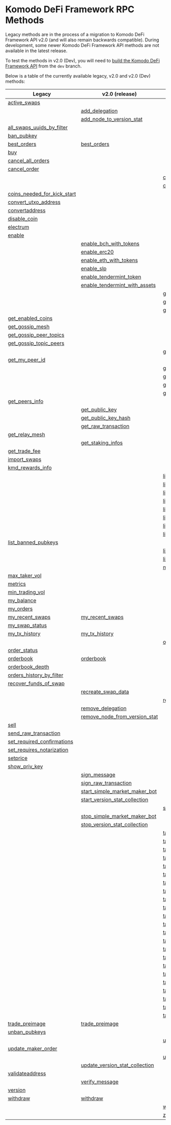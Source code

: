 
# Komodo DeFi Framework RPC Methods

Legacy methods are in the process of a migration to Komodo DeFi Framework API v2.0 (and will also remain backwards compatible).
During development, some newer Komodo DeFi Framework API methods are not available in the latest release.

To test the methods in v2.0 (Dev), you will need to [build the Komodo DeFi Framework API](/komodo-defi-framework/setup/) from the `dev` branch.

Below is a table of the currently available legacy, v2.0 and v2.0 (Dev) methods:

| Legacy                                                                                                       | v2.0 (release)                                                                                               | v2.0 (dev)                                                                                                   |
| ------------------------------------------------------------------------------------------------------------ | ------------------------------------------------------------------------------------------------------------ | ------------------------------------------------------------------------------------------------------------ |
|                 [active_swaps](/komodo-defi-framework/api/legacy/active_swaps/#active-swaps)                 |                                                                                                              |                                                                                                              |
|                                                                                                              |               [add_delegation](/komodo-defi-framework/api/v20/add_delegation/#add-delegation)                |                                                                                                              |
|                                                                                                              | [add_node_to_version_stat](/komodo-defi-framework/api/v20/add_node_to_version_stat/#add-node-to-version-stat) |                                                                                                              |
| [all_swaps_uuids_by_filter](/komodo-defi-framework/api/legacy/all_swaps_uuids_by_filter/#all-swaps-uuids-by-filter) |                                                                                                              |                                                                                                              |
|                    [ban_pubkey](/komodo-defi-framework/api/legacy/ban_pubkey/#ban-pubkey)                    |                                                                                                              |                                                                                                              |
|                  [best_orders](/komodo-defi-framework/api/legacy/best_orders/#best-orders)                   |                    [best_orders](/komodo-defi-framework/api/v20/best_orders/#best-orders)                    |                                                                                                              |
|                              [buy](/komodo-defi-framework/api/legacy/buy/#buy)                               |                                                                                                              |                                                                                                              |
|         [cancel_all_orders](/komodo-defi-framework/api/legacy/cancel_all_orders/#cancel-all-orders)          |                                                                                                              |                                                                                                              |
|                 [cancel_order](/komodo-defi-framework/api/legacy/cancel_order/#cancel-order)                 |                                                                                                              |                                                                                                              |
|                                                                                                              |                                                                                                              |   [clear_nft_db](/komodo-defi-framework/api/v20-dev/non_fungible_tokens/clear_nft_db/#clear-nft-database)    |
|                                                                                                              |                                                                                                              |            [close_channel](/komodo-defi-framework/api/v20-dev/lightning/channels/#close-channel)             |
| [coins_needed_for_kick_start](/komodo-defi-framework/api/legacy/coins_needed_for_kick_start/#coins-needed-for-kick-start) |                                                                                                              |                                                                                                              |
|     [convert_utxo_address](/komodo-defi-framework/api/legacy/convert_utxo_address/#convert-utxo-address)     |                                                                                                              |                                                                                                              |
|              [convertaddress](/komodo-defi-framework/api/legacy/convertaddress/#convertaddress)              |                                                                                                              |                                                                                                              |
|                 [disable_coin](/komodo-defi-framework/api/legacy/disable_coin/#disable-coin)                 |                                                                                                              |                                                                                                              |
|                [electrum](/komodo-defi-framework/api/legacy/coin_activation/#electrum-method)                |                                                                                                              |                                                                                                              |
|                  [enable](/komodo-defi-framework/api/legacy/coin_activation/#enable-method)                  |                                                                                                              |                                                                                                              |
|                                                                                                              |   [enable_bch_with_tokens](/komodo-defi-framework/api/v20/enable_bch_with_tokens/#enable-bch-with-tokens)    |                                                                                                              |
|                                                                                                              |                  [enable_erc20](/komodo-defi-framework/api/v20/enable_erc20/#enable-erc20)                   |                                                                                                              |
|                                                                                                              |   [enable_eth_with_tokens](/komodo-defi-framework/api/v20/enable_eth_with_tokens/#enable-eth-with-tokens)    |                                                                                                              |
|                                                                                                              |                     [enable_slp](/komodo-defi-framework/api/v20/enable_slp/#enable-slp)                      |                                                                                                              |
|                                                                                                              |  [enable_tendermint_token](/komodo-defi-framework/api/v20/enable_tendermint_token/#enable-tendermint-token)  |                                                                                                              |
|                                                                                                              | [enable_tendermint_with_assets](/komodo-defi-framework/api/v20/enable_tendermint_with_assets/#enable-tendermint-with-assets) |                                                                                                              |
|                                                                                                              |                                                                                                              |      [get_channel_details](/komodo-defi-framework/api/v20-dev/lightning/channels/#get-channel-details)       |
|                                                                                                              |                                                                                                              |   [get_claimable_balances](/komodo-defi-framework/api/v20-dev/lightning/channels/#get-claimable-balances)    |
|                                                                                                              |                                                                                                              |            [get_current_mtp](/komodo-defi-framework/api/v20-dev/get_current_mtp/#get-current-mtp)            |
|         [get_enabled_coins](/komodo-defi-framework/api/legacy/get_enabled_coins/#get-enabled-coins)          |                                                                                                              |                                                                                                              |
|            [get_gossip_mesh](/komodo-defi-framework/api/legacy/get_gossip_mesh/#get-gossip-mesh)             |                                                                                                              |                                                                                                              |
|  [get_gossip_peer_topics](/komodo-defi-framework/api/legacy/get_gossip_peer_topics/#get-gossip-peer-topics)  |                                                                                                              |                                                                                                              |
|  [get_gossip_topic_peers](/komodo-defi-framework/api/legacy/get_gossip_topic_peers/#get-gossip-topic-peers)  |                                                                                                              |                                                                                                              |
|                                                                                                              |                                                                                                              |         [get_locked_amount](/komodo-defi-framework/api/v20-dev/get_locked_amount/#get-locked-amount)         |
|              [get_my_peer_id](/komodo-defi-framework/api/legacy/get_my_peer_id/#get-my-peer-id)              |                                                                                                              |                                                                                                              |
|                                                                                                              |                                                                                                              |         [get_new_address](/komodo-defi-framework/api/v20-dev/hd_address_management/#get-new-address)         |
|                                                                                                              |                                                                                                              |   [get_nft_list](/komodo-defi-framework/api/v20-dev/non_fungible_tokens/get_nft_list/#get-a-list-of-nfts)    |
|                                                                                                              |                                                                                                              | [get_nft_metadata](/komodo-defi-framework/api/v20-dev/non_fungible_tokens/get_nft_metadata/#get-nft-metadata) |
|                                                                                                              |                                                                                                              | [get_nft_transfers](/komodo-defi-framework/api/v20-dev/non_fungible_tokens/get_nft_transfers/#get-a-list-of-nft-transfers) |
|              [get_peers_info](/komodo-defi-framework/api/legacy/get_peers_info/#get-peers-info)              |                                                                                                              |                                                                                                              |
|                                                                                                              |               [get_public_key](/komodo-defi-framework/api/v20/get_public_key/#get-public-key)                |                                                                                                              |
|                                                                                                              |        [get_public_key_hash](/komodo-defi-framework/api/v20/get_public_key_hash/#get-public-key-hash)        |                                                                                                              |
|                                                                                                              |        [get_raw_transaction](/komodo-defi-framework/api/v20/get_raw_transaction/#get-raw-transaction)        |                                                                                                              |
|              [get_relay_mesh](/komodo-defi-framework/api/legacy/get_relay_mesh/#get-relay-mesh)              |                                                                                                              |                                                                                                              |
|                                                                                                              |           [get_staking_infos](/komodo-defi-framework/api/v20/get_staking_infos/#get-staking-infos)           |                                                                                                              |
|               [get_trade_fee](/komodo-defi-framework/api/legacy/get_trade_fee/#get-trade-fee)                |                                                                                                              |                                                                                                              |
|                 [import_swaps](/komodo-defi-framework/api/legacy/import_swaps/#import-swaps)                 |                                                                                                              |                                                                                                              |
|           [kmd_rewards_info](/komodo-defi-framework/api/legacy/kmd_rewards_info/#kmd-rewards-info)           |                                                                                                              |                                                                                                              |
|                                                                                                              |                                                                                                              |  [lightning::nodes::add_trusted_node](/komodo-defi-framework/api/v20-dev/lightning/nodes/#add-trusted-node)  |
|                                                                                                              |                                                                                                              |   [lightning::nodes::connect_to_node](/komodo-defi-framework/api/v20-dev/lightning/nodes/#connect-to-node)   |
|                                                                                                              |                                                                                                              | [lightning::nodes::list_trusted_nodes](/komodo-defi-framework/api/v20-dev/lightning/nodes/#list-trusted-nodes) |
|                                                                                                              |                                                                                                              | [lightning::nodes::remove_trusted_node](/komodo-defi-framework/api/v20-dev/lightning/nodes/#remove-trusted-node) |
|                                                                                                              |                                                                                                              | [lightning::payments::generate_invoice](/komodo-defi-framework/api/v20-dev/lightning/payments/#generate-invoice) |
|                                                                                                              |                                                                                                              | [lightning::payments::get_payment_details](/komodo-defi-framework/api/v20-dev/lightning/payments/#get-payment-details) |
|                                                                                                              |                                                                                                              | [lightning::payments::list_payments_by_filter](/komodo-defi-framework/api/v20-dev/lightning/payments/#list-payments-by-filter) |
|                                                                                                              |                                                                                                              |   [lightning::payments::send_payment](/komodo-defi-framework/api/v20-dev/lightning/payments/#send-payment)   |
|      [list_banned_pubkeys](/komodo-defi-framework/api/legacy/list_banned_pubkeys/#list-banned-pubkeys)       |                                                                                                              |                                                                                                              |
|                                                                                                              |                                                                                                              | [list_closed_channels_by_filter](/komodo-defi-framework/api/v20-dev/lightning/channels/#list-closed-channels-by-filter) |
|                                                                                                              |                                                                                                              | [list_open_channels_by_filter](/komodo-defi-framework/api/v20-dev/lightning/channels/#list-open-channels-by-filter) |
|                                                                                                              |                                                                                                              |               [max_maker_vol](/komodo-defi-framework/api/v20-dev/max_maker_vol/#max-maker-vol)               |
|               [max_taker_vol](/komodo-defi-framework/api/legacy/max_taker_vol/#max-taker-vol)                |                                                                                                              |                                                                                                              |
|                        [metrics](/komodo-defi-framework/api/legacy/metrics/#metrics)                         |                                                                                                              |                                                                                                              |
|            [min_trading_vol](/komodo-defi-framework/api/legacy/min_trading_vol/#min-trading-vol)             |                                                                                                              |                                                                                                              |
|                    [my_balance](/komodo-defi-framework/api/legacy/my_balance/#my-balance)                    |                                                                                                              |                                                                                                              |
|                     [my_orders](/komodo-defi-framework/api/legacy/my_orders/#my-orders)                      |                                                                                                              |                                                                                                              |
|            [my_recent_swaps](/komodo-defi-framework/api/legacy/my_recent_swaps/#my-recent-swaps)             |            [my_recent_swaps](/komodo-defi-framework/api/v20/my_recent_swaps_v2/#my-recent-swaps)             |                                                                                                              |
|              [my_swap_status](/komodo-defi-framework/api/legacy/my_swap_status/#my-swap-status)              |                                                                                                              |                                                                                                              |
|               [my_tx_history](/komodo-defi-framework/api/legacy/my_tx_history/#my-tx-history)                |                 [my_tx_history](/komodo-defi-framework/api/v20/my_tx_history/#my-tx-history)                 |                                                                                                              |
|                                                                                                              |                                                                                                              |             [open_channel](/komodo-defi-framework/api/v20-dev/lightning/channels/#open-channel)              |
|                 [order_status](/komodo-defi-framework/api/legacy/order_status/#order-status)                 |                                                                                                              |                                                                                                              |
|                     [orderbook](/komodo-defi-framework/api/legacy/orderbook/#orderbook)                      |                       [orderbook](/komodo-defi-framework/api/v20/orderbook/#orderbook)                       |                                                                                                              |
|            [orderbook_depth](/komodo-defi-framework/api/legacy/orderbook_depth/#orderbook-depth)             |                                                                                                              |                                                                                                              |
| [orders_history_by_filter](/komodo-defi-framework/api/legacy/orders_history_by_filter/#orders-history-by-filter) |                                                                                                              |                                                                                                              |
|   [recover_funds_of_swap](/komodo-defi-framework/api/legacy/recover_funds_of_swap/#recover-funds-of-swap)    |                                                                                                              |                                                                                                              |
|                                                                                                              |         [recreate_swap_data](/komodo-defi-framework/api/v20/recreate_swap_data/#recreate-swap-data)          |                                                                                                              |
|                                                                                                              |                                                                                                              | [refresh_nft_metadata](/komodo-defi-framework/api/v20-dev/non_fungible_tokens/refresh_nft_metadata/#refresh-nft-metadata) |
|                                                                                                              |           [remove_delegation](/komodo-defi-framework/api/v20/remove_delegation/#remove-delegation)           |                                                                                                              |
|                                                                                                              | [remove_node_from_version_stat](/komodo-defi-framework/api/v20/remove_node_from_version_stat/#remove-node-from-version-stat) |                                                                                                              |
|                             [sell](/komodo-defi-framework/api/legacy/sell/#sell)                             |                                                                                                              |                                                                                                              |
|     [send_raw_transaction](/komodo-defi-framework/api/legacy/send_raw_transaction/#send-raw-transaction)     |                                                                                                              |                                                                                                              |
| [set_required_confirmations](/komodo-defi-framework/api/legacy/set_required_confirmations/#set-required-confirmations) |                                                                                                              |                                                                                                              |
| [set_requires_notarization](/komodo-defi-framework/api/legacy/set_requires_notarization/#set-requires-notarization) |                                                                                                              |                                                                                                              |
|                       [setprice](/komodo-defi-framework/api/legacy/setprice/#setprice)                       |                                                                                                              |                                                                                                              |
|               [show_priv_key](/komodo-defi-framework/api/legacy/show_priv_key/#show-priv-key)                |                                                                                                              |                                                                                                              |
|                                                                                                              |                 [sign_message](/komodo-defi-framework/api/v20/message_signing/#sign-message)                 |                                                                                                              |
|                                                                                                              |      [sign_raw_transaction](/komodo-defi-framework/api/v20/sign_raw_transaction/#sign-raw-transaction)       |                                                                                                              |
|                                                                                                              | [start_simple_market_maker_bot](/komodo-defi-framework/api/v20/start_simple_market_maker_bot/#start-simple-market-maker-bot) |                                                                                                              |
|                                                                                                              | [start_version_stat_collection](/komodo-defi-framework/api/v20/start_version_stat_collection/#start-version-stat-collection) |                                                                                                              |
|                                                                                                              |                                                                                                              |                 [status](/komodo-defi-framework/api/v20-dev/task_create_new_account/#status)                 |
|                                                                                                              | [stop_simple_market_maker_bot](/komodo-defi-framework/api/v20/stop_simple_market_maker_bot/#stop-simple-market-maker-bot) |                                                                                                              |
|                                                                                                              | [stop_version_stat_collection](/komodo-defi-framework/api/v20/stop_version_stat_collection/#stop-version-stat-collection) |                                                                                                              |
|                                                                                                              |                                                                                                              |       [task::account_balance::cancel](/komodo-defi-framework/api/v20-dev/task_account_balance/#cancel)       |
|                                                                                                              |                                                                                                              |         [task::account_balance::init](/komodo-defi-framework/api/v20-dev/task_account_balance/#init)         |
|                                                                                                              |                                                                                                              |       [task::account_balance::status](/komodo-defi-framework/api/v20-dev/task_account_balance/#status)       |
|                                                                                                              |                                                                                                              |      [task::create_new_account::init](/komodo-defi-framework/api/v20-dev/task_create_new_account/#init)      |
|                                                                                                              |                                                                                                              | [task::enable_lightning::cancel](/komodo-defi-framework/api/v20-dev/lightning/activation/#cancel-initialization) |
|                                                                                                              |                                                                                                              | [task::enable_lightning::init](/komodo-defi-framework/api/v20-dev/lightning/activation/#initialize-lightning) |
|                                                                                                              |                                                                                                              | [task::enable_lightning::status](/komodo-defi-framework/api/v20-dev/lightning/activation/#initialization-status) |
|                                                                                                              |                                                                                                              |             [task::enable_qtum::init](/komodo-defi-framework/api/v20-dev/task_enable_qtum/#init)             |
|                                                                                                              |                                                                                                              |           [task::enable_qtum::status](/komodo-defi-framework/api/v20-dev/task_enable_qtum/#status)           |
|                                                                                                              |                                                                                                              |      [task::enable_qtum::user_action](/komodo-defi-framework/api/v20-dev/task_enable_qtum/#user-action)      |
|                                                                                                              |                                                                                                              |             [task::enable_utxo::init](/komodo-defi-framework/api/v20-dev/task_enable_utxo/#init)             |
|                                                                                                              |                                                                                                              |           [task::enable_utxo::status](/komodo-defi-framework/api/v20-dev/task_enable_utxo/#status)           |
|                                                                                                              |                                                                                                              |      [task::enable_utxo::user_action](/komodo-defi-framework/api/v20-dev/task_enable_utxo/#user-action)      |
|                                                                                                              |                                                                                                              | [task::enable_z_coin::cancel](/komodo-defi-framework/api/v20-dev/zhtlc_coins/activation/#cancel-activation)  |
|                                                                                                              |                                                                                                              | [task::enable_z_coin::init](/komodo-defi-framework/api/v20-dev/zhtlc_coins/activation/#initialize-zhtlc-coin-activation) |
|                                                                                                              |                                                                                                              | [task::enable_z_coin::status](/komodo-defi-framework/api/v20-dev/zhtlc_coins/activation/#activation-status)  |
|                                                                                                              |                                                                                                              |           [task::init_trezor::cancel](/komodo-defi-framework/api/v20-dev/task_init_trezor/#cancel)           |
|                                                                                                              |                                                                                                              |             [task::init_trezor::init](/komodo-defi-framework/api/v20-dev/task_init_trezor/#init)             |
|                                                                                                              |                                                                                                              |           [task::init_trezor::status](/komodo-defi-framework/api/v20-dev/task_init_trezor/#status)           |
|                                                                                                              |                                                                                                              |      [task::init_trezor::user_action](/komodo-defi-framework/api/v20-dev/task_init_trezor/#user-action)      |
|                                                                                                              |                                                                                                              |              [task::withdraw::cancel](/komodo-defi-framework/api/v20-dev/task_withdraw/#cancel)              |
|                                                                                                              |                                                                                                              |                [task::withdraw::init](/komodo-defi-framework/api/v20-dev/task_withdraw/#init)                |
|                                                                                                              |                                                                                                              |              [task::withdraw::status](/komodo-defi-framework/api/v20-dev/task_withdraw/#status)              |
|              [trade_preimage](/komodo-defi-framework/api/legacy/trade_preimage/#trade-preimage)              |               [trade_preimage](/komodo-defi-framework/api/v20/trade_preimage/#trade-preimage)                |                                                                                                              |
|               [unban_pubkeys](/komodo-defi-framework/api/legacy/unban_pubkeys/#unban-pubkeys)                |                                                                                                              |                                                                                                              |
|                                                                                                              |                                                                                                              |           [update_channel](/komodo-defi-framework/api/v20-dev/lightning/channels/#update-channel)            |
|        [update_maker_order](/komodo-defi-framework/api/legacy/update_maker_order/#update-maker-order)        |                                                                                                              |                                                                                                              |
|                                                                                                              |                                                                                                              |         [update_nft](/komodo-defi-framework/api/v20-dev/non_fungible_tokens/update_nft/#update-nft)          |
|                                                                                                              | [update_version_stat_collection](/komodo-defi-framework/api/v20/update_version_stat_collection/#update-version-stat-collection) |                                                                                                              |
|            [validateaddress](/komodo-defi-framework/api/legacy/validateaddress/#validateaddress)             |                                                                                                              |                                                                                                              |
|                                                                                                              |               [verify_message](/komodo-defi-framework/api/v20/message_signing/#verify-message)               |                                                                                                              |
|                        [version](/komodo-defi-framework/api/legacy/version/#version)                         |                                                                                                              |                                                                                                              |
|                       [withdraw](/komodo-defi-framework/api/legacy/withdraw/#withdraw)                       |                        [withdraw](/komodo-defi-framework/api/v20/withdraw/#withdraw)                         |                                                                                                              |
|                                                                                                              |                                                                                                              |      [withdraw_nft](/komodo-defi-framework/api/v20-dev/non_fungible_tokens/withdraw_nft/#withdraw-nfts)      |
|                                                                                                              |                                                                                                              | [z_coin_tx_history](/komodo-defi-framework/api/v20-dev/zhtlc_coins/transaction_history/#zhtlc-coin-transaction-history) |
